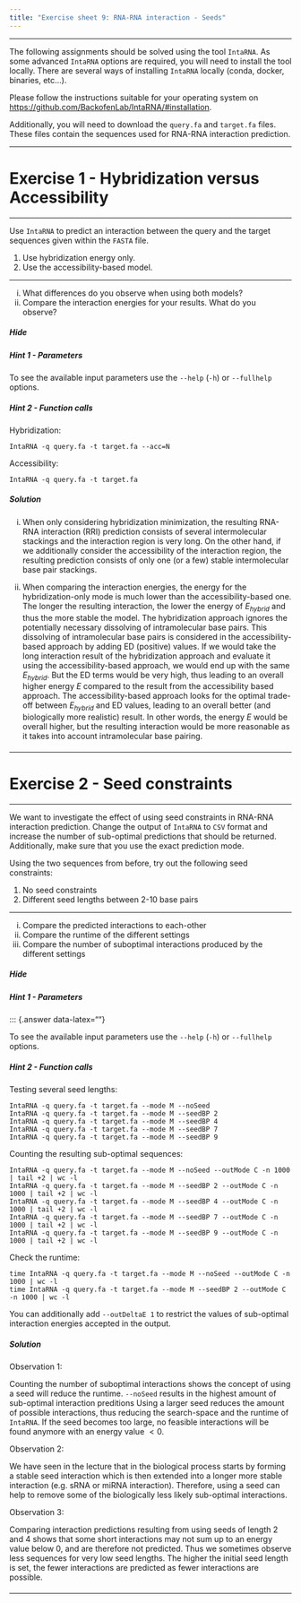 ```yaml
---
title: "Exercise sheet 9: RNA-RNA interaction - Seeds"
---
```


---------------------------------

The following assignments should be solved using the tool `IntaRNA`.
As some advanced `IntaRNA` options are required, you will need to install the tool locally.
There are several ways of installing `IntaRNA` locally (conda, docker, binaries, etc...).

Please follow the instructions suitable for your operating system on [https://github.com/BackofenLab/IntaRNA/#installation](GitHub).

Additionally, you will need to download the `query.fa` and `target.fa` files.
These files contain the sequences used for RNA-RNA interaction prediction.

---------------------------------

# Exercise 1 - Hybridization versus Accessibility

---------------------------------

::: {.question data-latex=""}

Use `IntaRNA` to predict an interaction between the query and the target sequences given within the `FASTA` file.

1. Use hybridization energy only.
2. Use the accessibility-based model.

---------------------------------

i. What differences do you observe when using both models?
ii. Compare the interaction energies for your results. What do you observe?

:::

#### {.tabset}

##### Hide

##### Hint 1 - Parameters

::: {.answer data-latex=""}

To see the available input parameters use the `--help` (`-h`) or `--fullhelp` options.

:::

##### Hint 2 - Function calls

::: {.answer data-latex=""}

Hybridization:

``IntaRNA -q query.fa -t target.fa --acc=N``

Accessibility:

``IntaRNA -q query.fa -t target.fa``

:::

##### Solution

::: {.answer data-latex=""}

i. When only considering hybridization minimization, the resulting RNA-RNA interaction (RRI) prediction consists of several intermolecular stackings and the interaction region is very long.
On the other hand, if we additionally consider the accessibility of the interaction region, the resulting prediction consists of only one (or a few) stable intermolecular base pair stackings.

ii. When comparing the interaction energies, the energy for the hybridization-only mode is much lower than the accessibility-based one.
The longer the resulting interaction, the lower the energy of $E_{hybrid}$ and thus the more stable the model.
The hybridization approach ignores the potentially necessary dissolving of intramolecular base pairs.
This dissolving of intramolecular base pairs is considered in the accessibility-based approach by adding ED (positive) values.
If we would take the long interaction result of the hybridization approach and evaluate it using the accessibility-based approach, we would end up with the same $E_{hybrid}$.
But the ED terms would be very high, thus leading to an overall higher energy $E$ compared to the result from the accessibility based approach.
The accessibility-based approach looks for the optimal trade-off between $E_{hybrid}$ and ED values, leading to an overall better (and biologically more realistic) result.
In other words, the energy $E$ would be overall higher, but the resulting interaction would be more reasonable as it takes into account intramolecular base pairing.

:::

#### {-}

---------------------------------

# Exercise 2 - Seed constraints

---------------------------------

::: {.question data-latex=""}

We want to investigate the effect of using seed constraints in RNA-RNA interaction prediction.
Change the output of `IntaRNA` to `CSV` format and increase the number of sub-optimal predictions that should be returned.
Additionally, make sure that you use the exact prediction mode.

Using the two sequences from before, try out the following seed constraints:

1. No seed constraints
2. Different seed lengths between 2-10 base pairs

---------------------------------

i. Compare the predicted interactions to each-other
ii. Compare the runtime of the different settings
iii. Compare the number of suboptimal interactions produced by the different settings

:::

#### {.tabset}

##### Hide

##### Hint 1 - Parameters

::: {.answer data-latex=""}

To see the available input parameters use the `--help` (`-h`) or `--fullhelp` options.

##### Hint 2 - Function calls

::: {.answer data-latex=""}

Testing several seed lengths:

```
IntaRNA -q query.fa -t target.fa --mode M --noSeed
IntaRNA -q query.fa -t target.fa --mode M --seedBP 2
IntaRNA -q query.fa -t target.fa --mode M --seedBP 4
IntaRNA -q query.fa -t target.fa --mode M --seedBP 7
IntaRNA -q query.fa -t target.fa --mode M --seedBP 9
```

Counting the resulting sub-optimal sequences:

```
IntaRNA -q query.fa -t target.fa --mode M --noSeed --outMode C -n 1000 | tail +2 | wc -l
IntaRNA -q query.fa -t target.fa --mode M --seedBP 2 --outMode C -n 1000 | tail +2 | wc -l
IntaRNA -q query.fa -t target.fa --mode M --seedBP 4 --outMode C -n 1000 | tail +2 | wc -l
IntaRNA -q query.fa -t target.fa --mode M --seedBP 7 --outMode C -n 1000 | tail +2 | wc -l
IntaRNA -q query.fa -t target.fa --mode M --seedBP 9 --outMode C -n 1000 | tail +2 | wc -l
```

Check the runtime:

```
time IntaRNA -q query.fa -t target.fa --mode M --noSeed --outMode C -n 1000 | wc -l
time IntaRNA -q query.fa -t target.fa --mode M --seedBP 2 --outMode C -n 1000 | wc -l
```

You can additionally add `--outDeltaE 1` to restrict the values of sub-optimal interaction energies accepted in the output.


:::

##### Solution

::: {.answer data-latex=""}

Observation 1:

Counting the number of suboptimal interactions shows the concept of using a seed will reduce the runtime. `--noSeed` results in the highest amount of sub-optimal interaction preditions
Using a larger seed reduces the amount of possible interactions, thus reducing the search-space and the runtime of `IntaRNA`.
If the seed becomes too large, no feasible interactions will be found anymore with an energy value $< 0$.

Observation 2:

We have seen in the lecture that in the biological process starts by forming a stable seed interaction which is then extended into a longer more stable interaction (e.g. sRNA or miRNA interaction).
Therefore, using a seed can help to remove some of the biologically less likely sub-optimal interactions.

Observation 3:

Comparing interaction predictions resulting from using seeds of length $2$ and $4$ shows that some short interactions may not sum up to an energy value below $0$, and are therefore not predicted.
Thus we sometimes observe less sequences for very low seed lengths.
The higher the initial seed length is set, the fewer interactions are predicted as fewer interactions are possible.


:::

#### {-}

---------------------------------